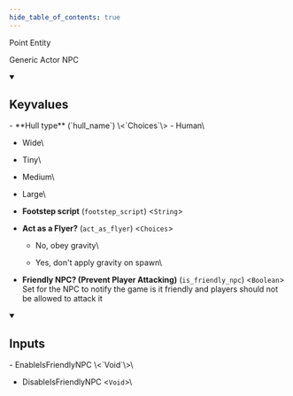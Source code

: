 ```yaml
---
hide_table_of_contents: true
---
```


<!---
!!!!!!
THIS PAGE IS AUTOGENERATED FROM GAME FGD DEFINITIONS!
DO NOT EDIT MANUALLY!
!!!!!!

In order to make edits, you can make an annotation file in /fgd_dump_overrides
-->


Point Entity

Generic Actor NPC

<details open>
<summary><h2>Keyvalues</h2></summary>
- **Hull type** (`hull_name`) \<`Choices`\>
  - Human\
    
  - Wide\
    
  - Tiny\
    
  - Medium\
    
  - Large\
    


- **Footstep script** (`footstep_script`) \<`String`\>

- **Act as a Flyer?** (`act_as_flyer`) \<`Choices`\>
  - No, obey gravity\
    
  - Yes, don't apply gravity on spawn\
    


- **Friendly NPC? (Prevent Player Attacking)** (`is_friendly_npc`) \<`Boolean`\>\
Set for the NPC to notify the game is it friendly and players should not be allowed to attack it


 </details>
<details open>
<summary><h2>Inputs</h2></summary>
- EnableIsFriendlyNPC \<`Void`\>\


- DisableIsFriendlyNPC \<`Void`\>\



 </details>
